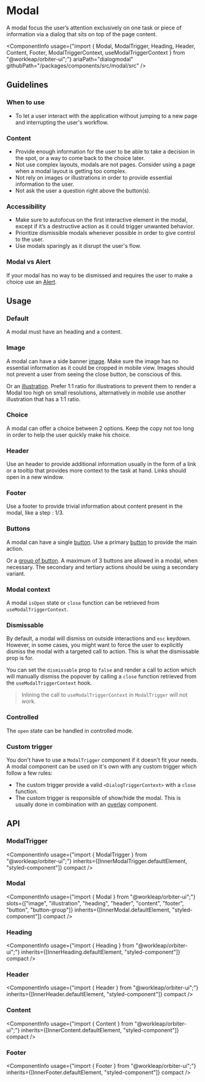 

<Meta of={ModalStories} />

# Modal

<Tagline>A modal focus the user’s attention exclusively on one task or piece of information via a dialog that sits on top of the page content.</Tagline>

<ComponentInfo
    usage={"import { Modal, ModalTrigger, Heading, Header, Content, Footer, ModalTriggerContext, useModalTriggerContext } from \"@workleap/orbiter-ui\";"}
    ariaPath="dialogmodal"
    githubPath="/packages/components/src/modal/src"
/>

## Guidelines

### When to use

- To let a user interact with the application without jumping to a new page and interrupting the user's workflow.

### Content

- Provide enough information for the user to be able to take a decision in the spot, or a way to come back to the choice later.
- Not use complex layouts, modals are not pages. Consider using a page when a modal layout is getting too complex.
- Not rely on images or illustrations in order to provide essential information to the user.
- Not ask the user a question right above the button(s).

### Accessibility

- Make sure to autofocus on the first interactive element in the modal, except if it’s a destructive action as it could trigger unwanted behavior.
- Prioritize dismissible modals whenever possible in order to give control to the user.
- Use modals sparingly as it disrupt the user's flow.

### Modal vs Alert

If your modal has no way to be dismissed and requires the user to make a choice use an [Alert](?path=/docs/alert--default-story).

## Usage

### Default

A modal must have an heading and a content.

<Canvas of={ModalStories.Default} />

### Image

A modal can have a side banner [image](?path=/story/chromatic-image--default). Make sure the image has no essential information as it could be cropped in mobile view. Images should not prevent a user from seeing the close button, be conscious of this.

<Canvas of={ModalStories.ImageStory} />

Or an [illustration](?path=/docs/illustration--horizontal). Prefer 1:1 ratio for illustrations to prevent them to render a Modal too high on small resolutions, alternatively in mobile use another illustration that has a 1:1 ratio.

<Canvas of={ModalStories.IllustrationStory} />

### Choice

A modal can offer a choice between 2 options. Keep the copy not too long in order to help the user quickly make his choice.

<Canvas of={ModalStories.Choice} />

### Header

Use an header to provide additional information usually in the form of a link or a tooltip that provides more context to the task at hand. Links should open in a new window.

<Canvas of={ModalStories.HeaderStory} />

### Footer

Use a footer to provide trivial information about content present in the modal, like a step : 1/3.

<Canvas of={ModalStories.FooterStory} />

### Buttons

A modal can have a single [button](?path=/docs/button--default-story). Use a primary [button](?path=/docs/button--default-story) to provide the main action.

<Canvas of={ModalStories.ButtonStory} />

Or a [group of button](?path=/docs/button--default-story#button-group). A maximum of 3 buttons are allowed in a modal, when necessary. The secondary and tertiary actions should be using a secondary variant.

<Canvas of={ModalStories.ButtonGroupStory} />

### Modal context

A modal `isOpen` state or `close` function can be retrieved from `useModalTriggerContext`.

<Canvas of={ModalStories.Context} />

### Dismissable

By default, a modal will dismiss on outside interactions and `esc` keydown. However, in some cases, you might want to force the user to explicitly dismiss the modal with a targeted call to action. This is what the dismissable prop is for.

You can set the `dismissable` prop to `false` and render a call to action which will manually dismiss the popover by calling a `close` function retrieved from the `useModalTriggerContext` hook.

> Inlining the call to `useModalTriggerContext` in `ModalTrigger` will not work.

<Canvas of={ModalStories.CustomClose} />

### Controlled

The `open` state can be handled in controlled mode.

<Canvas of={ModalStories.Controlled} />

### Custom trigger

You don't have to use a `ModalTrigger` component if it doesn't fit your needs. A modal component can be used on it's own with any custom trigger which follow a few rules:

- The custom trigger provide a valid `<DialogTriggerContext>` with a `close` function.
- The custom trigger is responsible of show/hide the modal. This is usually done in combination with an [overlay](?path=/docs/overlay--docs) component.

<Canvas of={ModalStories.CustomTrigger} />

## API

### ModalTrigger

<ComponentInfo
    usage={"import { ModalTrigger } from \"@workleap/orbiter-ui\";"}
    inherits={[InnerModalTrigger.defaultElement, "styled-component"]}
    compact
/>

<ArgTypes of={InnerModalTrigger} sort="alpha" />

### Modal

<ComponentInfo
    usage={"import { Modal } from \"@workleap/orbiter-ui\";"}
    slots={["image", "illustration", "heading", "header", "content", "footer", "button", "button-group"]}
    inherits={[InnerModal.defaultElement, "styled-component"]}
    compact
/>

<ArgTypes of={InnerModal} sort="alpha" />

### Heading

<ComponentInfo
    usage={"import { Heading } from \"@workleap/orbiter-ui\";"}
    inherits={[InnerHeading.defaultElement, "styled-component"]}
    compact
/>

<ArgTypes of={InnerHeading} sort="alpha" />

### Header

<ComponentInfo
    usage={"import { Header } from \"@workleap/orbiter-ui\";"}
    inherits={[InnerHeader.defaultElement, "styled-component"]}
    compact
/>

<ArgTypes of={InnerHeader} sort="alpha" />

### Content

<ComponentInfo
    usage={"import { Content } from \"@workleap/orbiter-ui\";"}
    inherits={[InnerContent.defaultElement, "styled-component"]}
    compact
/>

<ArgTypes of={InnerContent} sort="alpha" />

### Footer

<ComponentInfo
    usage={"import { Footer } from \"@workleap/orbiter-ui\";"}
    inherits={[InnerFooter.defaultElement, "styled-component"]}
    compact
/>

<ArgTypes of={InnerFooter} sort="alpha" />
